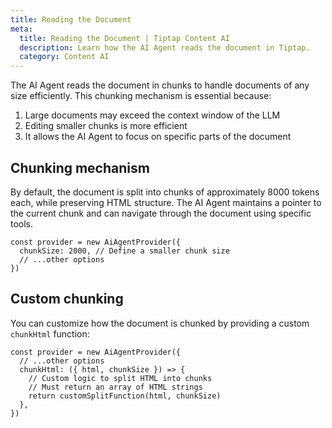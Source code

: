 ```yaml
---
title: Reading the Document
meta:
  title: Reading the Document | Tiptap Content AI
  description: Learn how the AI Agent reads the document in Tiptap.
  category: Content AI
---
```


The AI Agent reads the document in chunks to handle documents of any size efficiently. This chunking mechanism is essential because:

1. Large documents may exceed the context window of the LLM
2. Editing smaller chunks is more efficient
3. It allows the AI Agent to focus on specific parts of the document

## Chunking mechanism

By default, the document is split into chunks of approximately 8000 tokens each, while preserving HTML structure. The AI Agent maintains a pointer to the current chunk and can navigate through the document using specific tools.

```tsx
const provider = new AiAgentProvider({
  chunkSize: 2000, // Define a smaller chunk size
  // ...other options
})
```

## Custom chunking

You can customize how the document is chunked by providing a custom `chunkHtml` function:

```tsx
const provider = new AiAgentProvider({
  // ...other options
  chunkHtml: ({ html, chunkSize }) => {
    // Custom logic to split HTML into chunks
    // Must return an array of HTML strings
    return customSplitFunction(html, chunkSize)
  },
})
```
